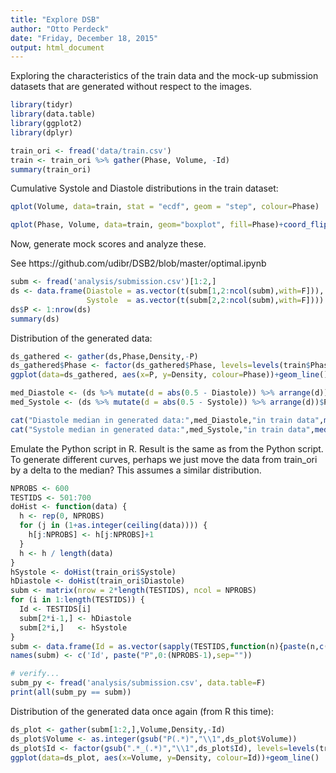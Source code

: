```yaml
---
title: "Explore DSB"
author: "Otto Perdeck"
date: "Friday, December 18, 2015"
output: html_document
---
```


Exploring the characteristics of the train data and the mock-up submission datasets that
are generated without respect to the images.

```r
library(tidyr)
library(data.table)
library(ggplot2)
library(dplyr)

train_ori <- fread('data/train.csv') 
train <- train_ori %>% gather(Phase, Volume, -Id)
summary(train_ori)
```

Cumulative Systole and Diastole distributions in the train dataset:

```r
qplot(Volume, data=train, stat = "ecdf", geom = "step", colour=Phase)

qplot(Phase, Volume, data=train, geom="boxplot", fill=Phase)+coord_flip()
```

Now, generate mock scores and analyze these.

See 
https://github.com/udibr/DSB2/blob/master/optimal.ipynb

```r
subm <- fread('analysis/submission.csv')[1:2,]
ds <- data.frame(Diastole = as.vector(t(subm[1,2:ncol(subm),with=F])),
                 Systole  = as.vector(t(subm[2,2:ncol(subm),with=F]))) 
ds$P <- 1:nrow(ds)
summary(ds)
```

Distribution of the generated data:

```r
ds_gathered <- gather(ds,Phase,Density,-P)
ds_gathered$Phase <- factor(ds_gathered$Phase, levels=levels(train$Phase))
ggplot(data=ds_gathered, aes(x=P, y=Density, colour=Phase))+geom_line()
```

```r
med_Diastole <- (ds %>% mutate(d = abs(0.5 - Diastole)) %>% arrange(d))$P[1]
med_Systole <- (ds %>% mutate(d = abs(0.5 - Systole)) %>% arrange(d))$P[1]

cat("Diastole median in generated data:",med_Diastole,"in train data",median(train_ori$Diastole),fill=T)
cat("Systole median in generated data:",med_Systole,"in train data",median(train_ori$Systole),fill=T)
```

Emulate the Python script in R. Result is the same as from the Python script. To generate different
curves, perhaps we just move the data from train_ori by a delta to the median? This assumes a similar
distribution.

```r
NPROBS <- 600
TESTIDS <- 501:700
doHist <- function(data) {
  h <- rep(0, NPROBS)
  for (j in (1+as.integer(ceiling(data)))) {
    h[j:NPROBS] <- h[j:NPROBS]+1
  }
  h <- h / length(data)
}
hSystole <- doHist(train_ori$Systole)
hDiastole <- doHist(train_ori$Diastole)
subm <- matrix(nrow = 2*length(TESTIDS), ncol = NPROBS)
for (i in 1:length(TESTIDS)) {
  Id <- TESTIDS[i]
  subm[2*i-1,] <- hDiastole
  subm[2*i,]   <- hSystole
}
subm <- data.frame(Id = as.vector(sapply(TESTIDS,function(n){paste(n,c('Diastole','Systole'),sep="_")})), subm)
names(subm) <- c('Id', paste("P",0:(NPROBS-1),sep=""))

# verify...
subm_py <- fread('analysis/submission.csv', data.table=F)
print(all(subm_py == subm))

```

Distribution of the generated data once again (from R this time):

```r
ds_plot <- gather(subm[1:2,],Volume,Density,-Id)
ds_plot$Volume <- as.integer(gsub("P(.*)","\\1",ds_plot$Volume))
ds_plot$Id <- factor(gsub(".*_(.*)","\\1",ds_plot$Id), levels=levels(train$Phase))
ggplot(data=ds_plot, aes(x=Volume, y=Density, colour=Id))+geom_line()
```
